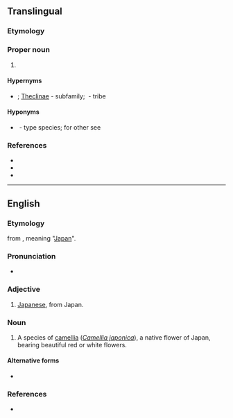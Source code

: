 {{also|japonica}}
==Translingual==
{{rfi|lang=mul}}

===Etymology===
{{rfelite|mul}}

===Proper noun===
{{taxoninfl|i=1|g=f}}

# {{taxon|genus|family|Lycaenidae|}}

====Hypernyms====
* {{sense|genus}} {{Lycaenidae Hypernyms}}; [[Theclinae]]&nbsp;- subfamily; ''{{taxlink|Theclini|tribe|ver=170504}}''&nbsp;- tribe

====Hyponyms====
* {{sense|genus}} {{taxlink|Japonica saepestriata|species|ver=170504}}&nbsp;- type species; for other see {{specieslite|i=1}}

===References===
* {{pedia|Japonica (butterfly)|''Japonica'' (butterfly)}}
* {{specieslite|i=1}}
* {{comcatlite|i=1}}

----

==English==

===Etymology===
{{etyl|NL.|en}} from {{m|la|Japonia}}, meaning "[[Japan]]".

===Pronunciation===
* {{a|US}} {{IPA|/dʒə.ˈpɑn.ɪ.ˌkə/|lang=en}}

===Adjective===
{{en-adj|-}}

# [[Japanese]], from Japan.

===Noun===
{{en-noun|-}}

# {{lb|en|dated}} A species of [[camellia]] (''[[Camellia japonica]]''), a native flower of Japan, bearing beautiful red or white flowers.

====Alternative forms====
* {{l|en|japonica}}

===References===
* {{R:Webster 1913}}